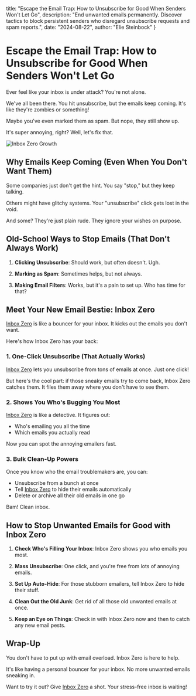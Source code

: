   title: "Escape the Email Trap: How to Unsubscribe for Good When Senders Won't Let Go",
  description: "End unwanted emails permanently. Discover tactics to block persistent senders who disregard unsubscribe requests and spam reports.",
  date: "2024-08-22",
  author: "Elie Steinbock"
}

# Escape the Email Trap: How to Unsubscribe for Good When Senders Won't Let Go

Ever feel like your inbox is under attack? You're not alone.

We've all been there. You hit unsubscribe, but the emails keep coming. It's like they're zombies or something!

Maybe you've even marked them as spam. But nope, they still show up.

It's super annoying, right? Well, let's fix that.

![Inbox Zero Growth](/images/blog/messy-vs-clean-inbox.png)

## Why Emails Keep Coming (Even When You Don't Want Them)

Some companies just don't get the hint. You say "stop," but they keep talking.

Others might have glitchy systems. Your "unsubscribe" click gets lost in the void.

And some? They're just plain rude. They ignore your wishes on purpose.

## Old-School Ways to Stop Emails (That Don't Always Work)

1. **Clicking Unsubscribe**: Should work, but often doesn't. Ugh.

2. **Marking as Spam**: Sometimes helps, but not always.

3. **Making Email Filters**: Works, but it's a pain to set up. Who has time for that?

## Meet Your New Email Bestie: Inbox Zero

[Inbox Zero](https://www.getinboxzero.com) is like a bouncer for your inbox. It kicks out the emails you don't want.

Here's how Inbox Zero has your back:

### 1. One-Click Unsubscribe (That Actually Works)

[Inbox Zero](https://www.getinboxzero.com) lets you unsubscribe from tons of emails at once. Just one click!

But here's the cool part: if those sneaky emails try to come back, Inbox Zero catches them. It files them away where you don't have to see them.

### 2. Shows You Who's Bugging You Most

[Inbox Zero](https://www.getinboxzero.com) is like a detective. It figures out:
- Who's emailing you all the time
- Which emails you actually read

Now you can spot the annoying emailers fast.

### 3. Bulk Clean-Up Powers

Once you know who the email troublemakers are, you can:
- Unsubscribe from a bunch at once
- Tell [Inbox Zero](https://www.getinboxzero.com) to hide their emails automatically
- Delete or archive all their old emails in one go

Bam! Clean inbox.

## How to Stop Unwanted Emails for Good with Inbox Zero

1. **Check Who's Filling Your Inbox**: Inbox Zero shows you who emails you most.

2. **Mass Unsubscribe**: One click, and you're free from lots of annoying emails.

3. **Set Up Auto-Hide**: For those stubborn emailers, tell Inbox Zero to hide their stuff.

4. **Clean Out the Old Junk**: Get rid of all those old unwanted emails at once.

5. **Keep an Eye on Things**: Check in with Inbox Zero now and then to catch any new email pests.

## Wrap-Up

You don't have to put up with email overload. Inbox Zero is here to help.

It's like having a personal bouncer for your inbox. No more unwanted emails sneaking in.

Want to try it out? Give [Inbox Zero](https://www.getinboxzero.com) a shot. Your stress-free inbox is waiting!
